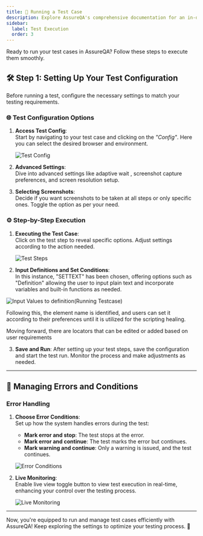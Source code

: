 ```yaml
---
title: 🚀 Running a Test Case
description: Explore AssureQA's comprehensive documentation for an in-depth look at our services and tools.
sidebar:
  label: Test Execution
  order: 3
---
```


Ready to run your test cases in AssureQA? Follow these steps to execute them smoothly.

## 🛠️ Step 1: Setting Up Your Test Configuration

Before running a test, configure the necessary settings to match your testing requirements.

### 🌐 Test Configuration Options

1. **Access Test Config**:  
   Start by navigating to your test case and clicking on the *"Config"*. Here you can select the desired browser and environment.

   ![Test Config](../../images/1.Test_config(Running_Testcase).png)

2. **Advanced Settings**:  
   Dive into advanced settings like adaptive wait , screenshot capture preferences, and screen resolution setup.

3. **Selecting Screenshots**:  
   Decide if you want screenshots to be taken at all steps or only specific ones. Toggle the option as per your need.

### ⚙️ Step-by-Step Execution

1. **Executing the Test Case**:  
   Click on the test step to reveal specific options. Adjust settings according to the action needed.

   ![Test Steps](../../images/2.TestSteps(Running_Testcase).png)

2. **Input Definitions and Set Conditions**:  
   In this instance, "SETTEXT" has been chosen, offering options such as "Definition" allowing the user to input plain text and incorporate variables and built-in functions as needed.

![Input Values to definition(Running Testcase)](../../images/3.Input_Values_to_definiton(Running_Testcase).png)

Following this, the element name is identified, and users can set it according to their preferences until it is utilized for the scripting healing.

Moving forward, there are locators that can be edited or added based on user requirements

3. **Save and Run**:
   After setting up your test steps, save the configuration and start the test run. Monitor the process and make adjustments as needed.

---

## 🚦 Managing Errors and Conditions

### Error Handling

1. **Choose Error Conditions**:  
   Set up how the system handles errors during the test:
   - **Mark error and stop**: The test stops at the error.
   - **Mark error and continue**: The test marks the error but continues.
   - **Mark warning and continue**: Only a warning is issued, and the test continues.

   ![Error Conditions](../../images/4.Three_conditions(Running_Testcase).png)

2. **Live Monitoring**:  
   Enable live view toggle button to view test execution in real-time, enhancing your control over the testing process.

   ![Live Monitoring](../../images/live.png)

---

Now, you're equipped to run and manage test cases efficiently with AssureQA! Keep exploring the settings to optimize your testing process. 🌟
